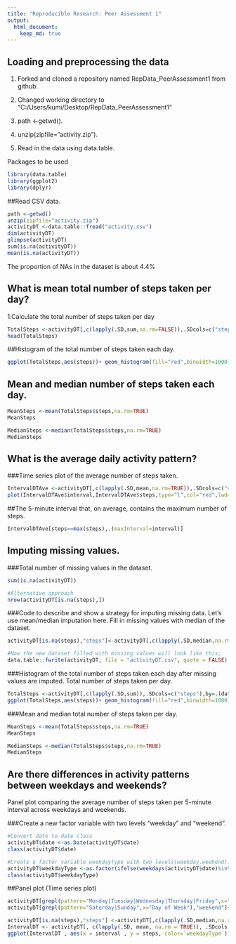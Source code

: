 ```yaml
---
title: "Reproducible Research: Peer Assessment 1"
output: 
  html_document:
    keep_md: true
---
```



## Loading and preprocessing the data
1. Forked and cloned a repository named RepData_PeerAssessment1 from github.

2. Changed working directory to "C:/Users/kumi/Desktop/RepData_PeerAssessment1"

3. path <-getwd().

4. unzip(zipfile="activity.zip").

5. Read in the data using data.table.


Packages to be used

```r
library(data.table)
library(ggplot2)
library(dplyr)

```

##Read CSV data.

```r
path <-getwd()
unzip(zipfile="activity.zip")
activityDT <-data.table::fread("activity.csv")
dim(activityDT)
glimpse(activityDT)
sum(is.na(activityDT))
mean(is.na(activityDT))

```
The proportion of NAs in the dataset is about 4.4%


## What is mean total number of steps taken per day?

1.Calculate the total number of steps taken per day

```r
TotalSteps <-activityDT[,c(lapply(.SD,sum,na.rm=FALSE)),.SDcols=c("steps"),by=.(date)]
head(TotalSteps)

```

##Histogram of the total number of steps taken each day.

``` r
ggplot(TotalSteps,aes(steps))+ geom_histogram(fill="red",binwidth=1000)+labs(x="Steps",y="Frequency")+labs(title="Daily Steps")

```

## Mean and median number of steps taken each day.

``` r
MeanSteps <-mean(TotalSteps$steps,na.rm=TRUE)
MeanSteps

MedianSteps <-median(TotalSteps$steps,na.rm=TRUE)
MedianSteps

```

## What is the average daily activity pattern?

###Time series plot of the average number of steps taken.

```r
IntervalDTAve <-activityDT[,c(lapply(.SD,mean,na.rm=TRUE)),.SDcols=c("steps"),by=.(interval)]
plot(IntervalDTAve$interval,IntervalDTAve$steps,type="l",col="red",lwd=2,xlab="interval",ylab="Ave. Steps per Day",main="Ave. Daily Steps")

```

##The 5-minute interval that, on average, contains the maximum number of steps.

``` r
IntervalDTAve[steps==max(steps),.(maxInterval=interval)]

```

## Imputing missing values.

###Total number of missing values in the dataset.

```r
sum(is.na(activityDT))

#Alternative approach
nrow(activityDT[is.na(steps),])

```

###Code to describe and show a strategy for imputing missing data.
Let's use mean/median imputation here.
Fill in missing values with median of the dataset.

```r
activityDT[is.na(steps),"steps"]<-activityDT[,c(lapply(.SD,median,na.rm=TRUE)),.SDcols=c("steps")]

#Now the new dataset filled with missing values will look like this;
data.table::fwrite(activityDT, file = "activityDT.csv", quote = FALSE)

```


###Histogram of the total number of steps taken each day after missing values are imputed.
Total number of steps taken per day.
``` r
TotalSteps <-activityDT[,c(lapply(.SD,sum)),.SDcols=c("steps"),by=.(date)]
ggplot(TotalSteps,aes(steps))+ geom_histogram(fill="red",binwidth=1000)+labs(x="Steps",y="Frequency")+labs(title="Daily Steps")

```

###Mean and median total number of steps taken per day.

``` r
MeanSteps <-mean(TotalSteps$steps,na.rm=TRUE)
MeanSteps

MedianSteps <-median(TotalSteps$steps,na.rm=TRUE)
MedianSteps

```

## Are there differences in activity patterns between weekdays and weekends?

Panel plot comparing the average number of steps taken per 5-minute interval across weekdays and weekends.

###Create a new factor variable with two levels "weekday" and "weekend".

``` r
#Convert date to date class
activityDT$date <-as.Date(activityDT$date)
class(activityDT$date)

#Create a factor variable weekdayType with two levels(weekday,weekend).
activityDT$weekdayType <-as.factor(ifelse(weekdays(activityDT$date)%in% c("Saturday","Sunday"),"weekend","weekday"))
class(activityDT$weekdayType)

```

##Panel plot (Time series plot)

``` r
activityDT[grepl(pattern="Monday|Tuesday|Wednesday|Thursday|Friday",x="Day of week"),"weekday"]<-"weekday"
activityDT[grepl(pattern="Saturday|Sunday",x="Day of Week"),"weekend"]<-"weekend"

activityDT[is.na(steps),"steps"] <-activityDT[,c(lapply(.SD,median,na.rm=TRUE)),.SDcols=c("steps")]
IntervalDT <- activityDT[, c(lapply(.SD, mean, na.rm = TRUE)), .SDcols = c("steps"), by = .(interval, `weekdayType`)] 
ggplot(IntervalDT , aes(x = interval , y = steps, color=`weekdayType`)) + geom_line() + labs(title = "Avg. Daily Steps by Weektype", x = "Interval", y = "No. of Steps") + facet_wrap(~`weekdayType` , ncol = 1, nrow=2)

```



